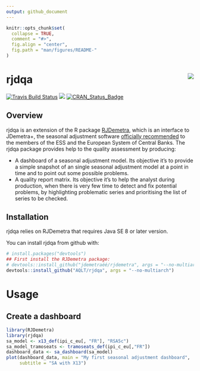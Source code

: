 ```yaml
---
output: github_document
---
```


<!-- README.md is generated from README.Rmd. Please edit that file -->

```r
knitr::opts_chunk$set(
  collapse = TRUE,
  comment = "#>",
  fig.align = "center",
  fig.path = "man/figures/README-"
)
```


# rjdqa  <img src="man/figures/logo.png" align="right" />

[![Travis Build Status](https://travis-ci.org/AQLT/rjdqa.svg?branch=master)](https://travis-ci.org/AQLT/rjdqa)
[![](https://img.shields.io/badge/lifecycle-experimental-orange.svg?logo=github)](https://www.tidyverse.org/lifecycle/#experimental)
[![CRAN_Status_Badge](http://www.r-pkg.org/badges/version/rjdqa)](https://cran.r-project.org/package=rjdqa)

## Overview

rjdqa is an extension of the R package [RJDemetra](https://github.com/nbbrd/rjdemetra), which is an interface to JDemetra+, the seasonal adjustment software [officially recommended](https://ec.europa.eu/eurostat/cros/system/files/Jdemetra_%20release.pdf) to the members of the ESS and the European System of Central Banks. The rjdqa package provides help to the quality assessment by producing:

- A dashboard of a seasonal adjustment model. Its objective it's to provide a simple snapshot of an single seasonal adjustment model at a point in time and to point out some possible problems.  
- A quality report matrix. Its objective it's to help the analyst during production, when there is very few time to detect and fix potential problems, by highlighting problematic series and prioritising the list of series to be checked.

## Installation

rjdqa relies on RJDemetra that requires Java SE 8 or later version.

You can install rjdqa from github with:

```r
# install.packages("devtools")
## First install the RJDemetra package:
# devtools::install_github("jdemetraéé/rjdemetra", args = "--no-multiarch")
devtools::install_github("AQLT/rjdqa", args = "--no-multiarch")
```


# Usage

## Create a dashboard

```r
library(RJDemetra)
library(rjdqa)
sa_model <- x13_def(ipi_c_eu[, "FR"], "RSA5c")
sa_model_tramoseats <- tramoseats_def(ipi_c_eu[,"FR"])
dashboard_data <- sa_dashboard(sa_model)
plot(dashboard_data, main = "My first seasonal adjustment dashboard",
     subtitle = "SA with X13")
```
